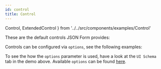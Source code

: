 ```yaml
---
id: control
title: Control
---
```


  Control, 
  ExtendedControl 
} from '../../src/components/examples/Control'

These are the default controls JSON Form provides:

<Control />

Controls can be configured via `options`, see the following examples:

<ExtendedControl />

To see the how the `options` parameter is used, have a look at the `UI Schema` tab in the demo above.
Available `options` can be found [here](/docs/uischema/controls#options).
